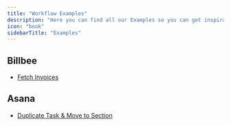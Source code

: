 ```yaml
---
title: "Workflow Examples"
description: "Here you can find all our Examples so you can get inspiration from them"
icon: "book"
sidebarTitle: "Examples"
---
```


## Billbee

- [Fetch Invoices](https://www.loom.com/share/43c5924710f3422f929280c695827056?sid=d19631a9-43d5-4eea-8d37-6bb1d4fe79d2)

## Asana

- [Duplicate Task & Move to Section](https://www.loom.com/share/2dce80c872c2466caf1f33b8daeed220?sid=a253808b-90b4-4583-9537-e2a87406a34c)